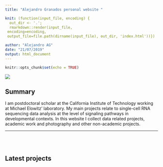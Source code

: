```yaml
---
title: "Alejandro Granados personal website "

knit: (function(input_file, encoding) {
  out_dir <- '.';
  rmarkdown::render(input_file,
 encoding=encoding,
 output_file=file.path(dirname(input_file), out_dir, 'index.html'))})

author: "Alejandro AG"
date: "21/07/2019"
output: html_document
---
```


```r
knitr::opts_chunk$set(echo = TRUE)
```

![](images/main_banner_cactus.png) 


## Summary

I am postdoctoral scholar at the California Institute of Technology working at Michael Elowitz' laboratory. My main projects relate to single-cell RNA sequencing data analysis at the level of signaling pathways in developmental contexts. 
In this website I collect data related projects, academic work and photography and other non-academic projects. 

---

<br><br>

## Latest projects 


